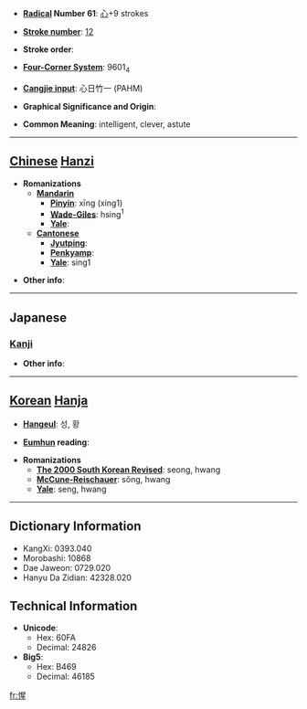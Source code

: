* '''[[Wiktionary:Chinese radical index| Radical]] Number 61''': [[Wiktionary:Chinese radical index 心|心]]+9 strokes

* '''[[Wiktionary:Chinese total strokes index|Stroke number]]''': [[Wiktionary:Chinese total strokes index 12|12]]

* '''Stroke order''': 

* '''[[Wiktionary:Chinese four corner index|Four-Corner System]]''': 9601<sub>4</sub>

* '''[[Wiktionary:Chinese Cangjie index|Cangjie input]]''': 心日竹一 (PAHM)

* '''Graphical Significance and Origin''': 

* '''Common Meaning''': intelligent, clever, astute

----

== [[Chinese]] [[Hanzi]] ==

* '''Romanizations'''
** '''[[Mandarin]]'''
*** '''[[Pinyin]]''': xīng (xing1)
*** '''[[Wade-Giles]]''': hsing<sup>1</sup>
*** '''[[Yale]]''': 
** '''[[Cantonese]]'''
*** '''[[Jyutping]]''':
*** '''[[Penkyamp]]''': 
*** '''[[Yale]]''': sing1

* '''Other info''': 

----

==Japanese==
===[[Kanji]]===
{{kanji|on readings=[[せい]] (sei)|kun readings=[[さとる]] (satoru)}}

* '''Other info''':  

----

== [[Korean]] [[Hanja]] ==

* '''[[Hangeul]]''': 성, 황

* '''[[Eumhun]] reading''': 

* '''Romanizations'''
** '''[[The 2000 South Korean Revised Romanization|The 2000 South Korean Revised]]''': seong, hwang
** '''[[McCune-Reischauer]]''': sŏng, hwang
** '''[[Yale]]''': seng, hwang

----

== Dictionary Information ==

* KangXi: 0393.040
* Morobashi: 10868
* Dae Jaweon: 0729.020
* Hanyu Da Zidian: 42328.020

== Technical Information ==

* '''Unicode''':
** Hex: 60FA
** Decimal: 24826
* '''Big5''':
** Hex: B469
** Decimal: 46185

[[fr:惺]]
